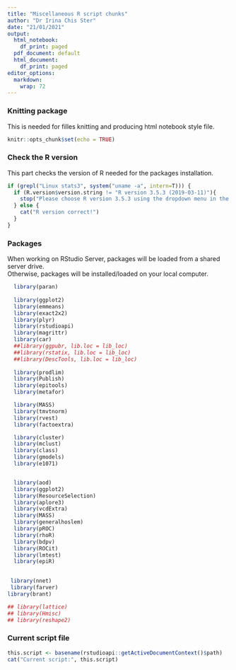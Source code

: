 ```yaml
---
title: "Miscellaneous R script chunks"
author: "Dr Irina Chis Ster"
date: "21/01/2021"
output:
  html_notebook:
    df_print: paged
  pdf_document: default
  html_document:
    df_print: paged
editor_options:
  markdown:
    wrap: 72
---
```


### Knitting package

This is needed for filles knitting and producing html notebook style
file.

```r
knitr::opts_chunk$set(echo = TRUE)
```

### Check the R version

This part checks the version of R needed for the packages installation.

```r
if (grepl("Linux stats3", system("uname -a", intern=T))) {
  if (R.version$version.string != "R version 3.5.3 (2019-03-11)"){
    stop("Please choose R version 3.5.3 using the dropdown menu in the top right corner of RStudio Server.")
  } else {
    cat("R version correct!")
  }
}
```

### Packages

When working on RStudio Server, packages will be loaded from a shared
server drive.\
Otherwise, packages will be installed/loaded on your local computer.

```r
  library(paran)
  
  library(ggplot2)
  library(emmeans)
  library(exact2x2)
  library(plyr)
  library(rstudioapi)
  library(magrittr)
  library(car)
  ##library(ggpubr, lib.loc = lib_loc)
  ##library(rstatix, lib.loc = lib_loc)
  ##library(DescTools, lib.loc = lib_loc)
  
  library(prodlim)
  library(Publish)
  library(epitools)
  library(metafor) 

  library(MASS)
  library(tmvtnorm)
  library(rvest)
  library(factoextra)

  library(cluster)
  library(mclust)
  library(class)
  library(gmodels)
  library(e1071)


  library(aod)
  library(ggplot2)
  library(ResourceSelection)
  library(aplore3)
  library(vcdExtra)
  library(MASS)
  library(generalhoslem)
  library(pROC)
  library(rhoR)
  library(bdpv)
  library(ROCit)
  library(lmtest)
  library(epiR)
  

 library(nnet)
 library(farver)
library(brant)

## library(lattice)
## library(Hmisc)
## library(reshape2)


```

### Current script file

```r
this.script <- basename(rstudioapi::getActiveDocumentContext()$path)
cat("Current script:", this.script)

```
